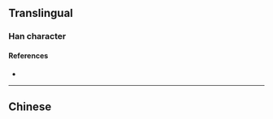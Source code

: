 {{character info}}
==Translingual==

===Han character===
{{Han char|rn=39|rad=子|as=05|sn=8|four=|canj=SRND|ids=⿱司子}}

====References====
* {{Han ref|kx=0278.170|dkj=06961|dj=0547.010|hdz=21014.040|uh=5B60|ud=23392}}

----

==Chinese==
{{zh-see|嗣|v}}